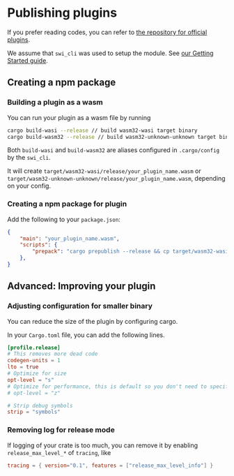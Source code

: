 # Publishing plugins

If you prefer reading codes, you can refer to [the repository for official plugins](https://github.com/swc-project/plugins).

We assume that `swi_cli` was used to setup the module. See [our Getting Started guide](https://swc.rs/docs/plugin/ecmascript/getting-started).

## Creating a npm package

### Building a plugin as a wasm

You can run your plugin as a wasm file by running

```sh
cargo build-wasi --release // build wasm32-wasi target binary
cargo build-wasm32 --release // build wasm32-unknown-unknown target binary
```

Both `build-wasi` and `build-wasm32` are aliases configured in `.cargo/config` by the `swi_cli`.

It will create `target/wasm32-wasi/release/your_plugin_name.wasm` or `target/wasm32-unknown-unknown/release/your_plugin_name.wasm`, depending on your config.

### Creating a npm package for plugin

Add the following to your `package.json`:

```json
{
    "main": "your_plugin_name.wasm",
    "scripts": {
        "prepack": "cargo prepublish --release && cp target/wasm32-wasi/release/your_plugin_name.wasm ."
    },
}
```

## Advanced: Improving your plugin

### Adjusting configuration for smaller binary

You can reduce the size of the plugin by configuring cargo.

In your `Cargo.toml` file, you can add the following lines.

```toml
[profile.release]
# This removes more dead code
codegen-units = 1
lto = true
# Optimize for size
opt-level = "s"
# Optimize for performance, this is default so you don't need to specify it
# opt-level = "z"

# Strip debug symbols
strip = "symbols"
```

### Removing log for release mode

If logging of your crate is too much, you can remove it by enabling `release_max_level_*` of `tracing`, like

```toml
tracing = { version="0.1", features = ["release_max_level_info"] }
```
